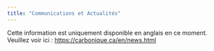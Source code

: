 ```yaml
---
title: "Communications et Actualités"
---
```


Cette information est uniquement disponible en anglais en ce moment. Veuillez voir ici : <a href="https://www.carbonique.ca/en/news.html">https://carbonique.ca/en/news.html</a>

